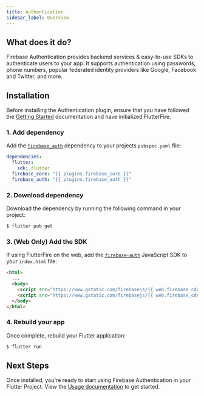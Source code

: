 ```yaml
---
title: Authentication
sidebar_label: Overview
---
```


## What does it do?

Firebase Authentication provides backend services & easy-to-use SDKs to authenticate users to your app.
It supports authentication using passwords, phone numbers, popular federated identity providers like Google, Facebook
and Twitter, and more.

<YouTube id="8sGY55yxicA" />

## Installation

Before installing the Authentication plugin, ensure that you have followed the [Getting Started](../overview.mdx) documentation
and have initialized FlutterFire.

### 1. Add dependency

Add the [`firebase_auth`](https://pub.dartlang.org/packages/firebase_auth) dependency to your projects `pubspec.yaml` file:

```yaml {5} title="pubspec.yaml"
dependencies:
  flutter:
    sdk: flutter
  firebase_core: "{{ plugins.firebase_core }}"
  firebase_auth: "{{ plugins.firebase_auth }}"
```

### 2. Download dependency

Download the dependency by running the following command in your project:

```bash
$ flutter pub get
```

### 3. (Web Only) Add the SDK

If using FlutterFire on the web, add the [`firebase-auth`](!firebase_auth) JavaScript SDK to your `index.html` file:

```html {5} title="web/index.html"
<html>
  ...
  <body>
    <script src="https://www.gstatic.com/firebasejs/{{ web.firebase_cdn }}/firebase-app.js"></script>
    <script src="https://www.gstatic.com/firebasejs/{{ web.firebase_cdn }}/firebase-auth.js"></script>
  </body>
</html>
```

### 4. Rebuild your app

Once complete, rebuild your Flutter application:

```bash
$ flutter run
```

## Next Steps

Once installed, you're ready to start using Firebase Authentication in your Flutter Project. View the
[Usage documentation](usage.mdx) to get started.
